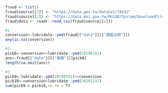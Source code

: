 ```{r}
fraud <- list()
fraud$source[[1]] <- "https://data.gov.tw/dataset/78432"
fraud$source[[2]] <- "https://data.moi.gov.tw/MoiOD/System/DownloadFile.aspx?DATA=7F6BE616-8CE6-449E-8620-5F627C22AA0D"
fraud$data <- readr::read_csv(fraud$source[[2]])
```
```{r}
#1
conversion<-lubridate::ymd(fraud[["data"]][["通報日期"]])
any(is.na(conversion))
```
```{r}
#2
pick6<-conversion>=lubridate::ymd(20190101)
ans<-fraud[["data"]][["帳號"]][pick6]
length(na.omit(ans))
```

```{r}
#3
pick9<-lubridate::ymd(20190101)<=conversion
pick10<-conversion<lubridate::ymd(20201231)
sum(pick9 & pick10,na.rm = T)
```

